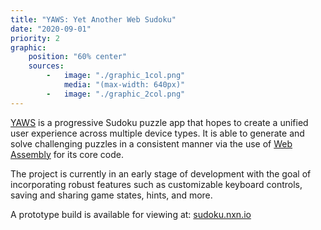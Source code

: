 ```yaml
---
title: "YAWS: Yet Another Web Sudoku"
date: "2020-09-01"
priority: 2
graphic:
    position: "60% center"
    sources:
        -   image: "./graphic_1col.png"
            media: "(max-width: 640px)"
        -   image: "./graphic_2col.png"
---
```


[YAWS](https://sudoku.nxn.io) is a progressive Sudoku puzzle app that hopes to create a unified user experience across
multiple device types. It is able to generate and solve challenging puzzles in a consistent manner via the use of 
[Web Assembly](https://webassembly.org) for its core code.

The project is currently in an early stage of development with the goal of incorporating robust features such as 
customizable keyboard controls, saving and sharing game states, hints, and more.

A prototype build is available for viewing at: [sudoku.nxn.io](https://sudoku.nxn.io)